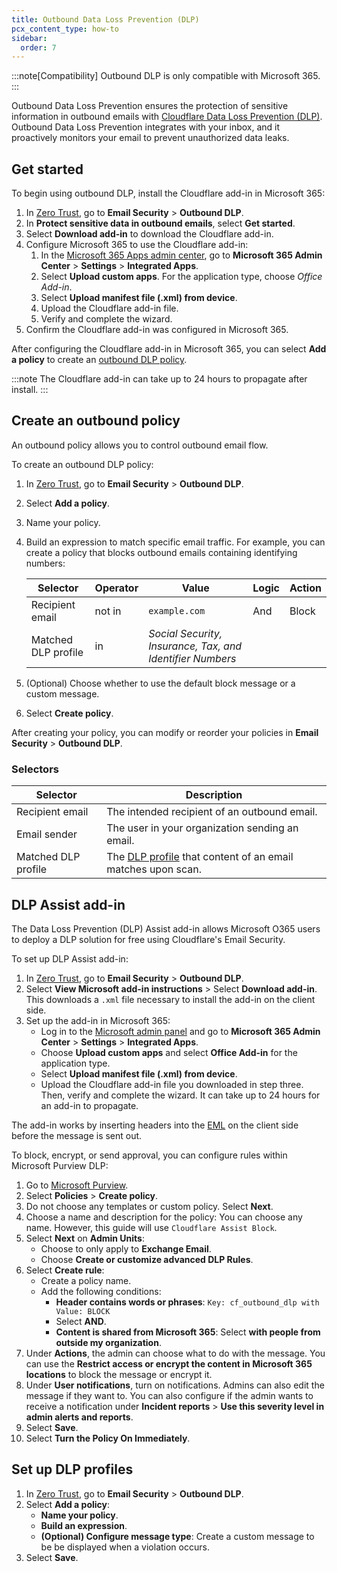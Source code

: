 ```yaml
---
title: Outbound Data Loss Prevention (DLP)
pcx_content_type: how-to
sidebar:
  order: 7
---
```



:::note[Compatibility]
Outbound DLP is only compatible with Microsoft 365.
:::

Outbound Data Loss Prevention ensures the protection of sensitive information in outbound emails with [Cloudflare Data Loss Prevention (DLP)](/cloudflare-one/policies/data-loss-prevention/). Outbound Data Loss Prevention integrates with your inbox, and it proactively monitors your email to prevent unauthorized data leaks.

## Get started

To begin using outbound DLP, install the Cloudflare add-in in Microsoft 365:

1. In [Zero Trust](https://one.dash.cloudflare.com), go to **Email Security** > **Outbound DLP**.
2. In **Protect sensitive data in outbound emails**, select **Get started**.
3. Select **Download add-in** to download the Cloudflare add-in.
4. Configure Microsoft 365 to use the Cloudflare add-in:
   1. In the [Microsoft 365 Apps admin center](https://config.office.com/), go to **Microsoft 365 Admin Center** > **Settings** > **Integrated Apps**.
   2. Select **Upload custom apps**. For the application type, choose _Office Add-in_.
   3. Select **Upload manifest file (.xml) from device**.
   4. Upload the Cloudflare add-in file.
   5. Verify and complete the wizard.
5. Confirm the Cloudflare add-in was configured in Microsoft 365.

After configuring the Cloudflare add-in in Microsoft 365, you can select **Add a policy** to create an [outbound DLP policy](#create-an-outbound-policy).

:::note
The Cloudflare add-in can take up to 24 hours to propagate after install.
:::

## Create an outbound policy

An outbound policy allows you to control outbound email flow.

To create an outbound DLP policy:

1. In [Zero Trust](https://one.dash.cloudflare.com), go to **Email Security** > **Outbound DLP**.
2. Select **Add a policy**.
3. Name your policy.
4. Build an expression to match specific email traffic. For example, you can create a policy that blocks outbound emails containing identifying numbers:

   | Selector            | Operator | Value                                                     | Logic | Action |
   | ------------------- | -------- | --------------------------------------------------------- | ----- | ------ |
   | Recipient email     | not in   | `example.com`                                             | And   | Block  |
   | Matched DLP profile | in       | _Social Security, Insurance, Tax, and Identifier Numbers_ |       |        |

5. (Optional) Choose whether to use the default block message or a custom message.
6. Select **Create policy**.

After creating your policy, you can modify or reorder your policies in **Email Security** > **Outbound DLP**.

### Selectors

| Selector            | Description                                                                                                                |
| ------------------- | -------------------------------------------------------------------------------------------------------------------------- |
| Recipient email     | The intended recipient of an outbound email.                                                                               |
| Email sender        | The user in your organization sending an email.                                                                            |
| Matched DLP profile | The [DLP profile](/cloudflare-one/policies/data-loss-prevention/dlp-profiles/) that content of an email matches upon scan. |

## DLP Assist add-in

The Data Loss Prevention (DLP) Assist add-in allows Microsoft O365 users to deploy a DLP solution for free using Cloudflare's Email Security.

To set up DLP Assist add-in:

1. In [Zero Trust](https://one.dash.cloudflare.com), go to **Email Security** > **Outbound DLP**.
2. Select **View Microsoft add-in instructions** > Select **Download add-in**. This downloads a `.xml` file necessary to install the add-in on the client side.
3. Set up the add-in in Microsoft 365:
    - Log in to the [Microsoft admin panel](https://security.microsoft.com/homepage) and go to **Microsoft 365 Admin Center** > **Settings** > **Integrated Apps**.
    - Choose **Upload custom apps** and select **Office Add-in** for the application type.
    - Select **Upload manifest file (.xml) from device**.
    - Upload the Cloudflare add-in file you downloaded in step three. Then, verify and complete the wizard. It can take up to 24 hours for an add-in to propagate.

The add-in works by inserting headers into the [EML](https://en.wikipedia.org/wiki/EML) on the client side before the message is sent out. 

To block, encrypt, or send approval, you can configure rules within Microsoft Purview DLP:

1. Go to [Microsoft Purview](https://purview.microsoft.com/datalossprevention/overview?tid=11648e1c-3d60-40e2-bf07-f8d481e48e2d).
2. Select **Policies** > **Create policy**.
3. Do not choose any templates or custom policy. Select **Next**.
4. Choose a name and description for the policy: You can choose any name. However, this guide will use `Cloudflare Assist Block`.
5. Select **Next** on **Admin Units**:
    - Choose to only apply to **Exchange Email**.
    - Choose **Create or customize advanced DLP Rules**.
6. Select **Create rule**:
    - Create a policy name.
    - Add the following conditions:
        - **Header contains words or phrases**: `Key: cf_outbound_dlp with Value: BLOCK`
        - Select **AND**.
        - **Content is shared from Microsoft 365**: Select **with people from outside my organization**.
7. Under **Actions**, the admin can choose what to do with the message. You can use the **Restrict access or encrypt the content in Microsoft 365 locations** to block the message or encrypt it.
8. Under **User notifications**, turn on notifications. Admins can also edit the message if they want to. You can also configure if the admin wants to receive a notification under **Incident reports** >  **Use this severity level in admin alerts and reports**.
9. Select **Save**.
10. Select **Turn the Policy On Immediately**.

## Set up DLP profiles

1. In [Zero Trust](https://one.dash.cloudflare.com), go to **Email Security** > **Outbound DLP**. 
2. Select **Add a policy**:
    - **Name your policy**.
    - **Build an expression**.
    - **(Optional) Configure message type**: Create a custom message to be be displayed when a violation occurs.
3. Select **Save**.